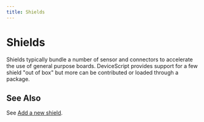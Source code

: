```yaml
---
title: Shields
---
```



# Shields

Shields typically bundle a number of sensor and connectors to accelerate the use of general purpose boards.
DeviceScript provides support for a few shield "out of box" but more can be contributed or loaded through a package.

<DeviceCard
    image={xiaoUrl}
    href="/devices/shields/xiao-expansion-board"
    title="Xiao Expansion Board"
    description="For Xiao ESP32-C3 and similar boards."
/>
<DeviceCard
    image={picoBricksUrl}
    href="/devices/shields/pico-bricks"
    title="Pico Bricks"
    description="For Raspberry Pi Pico and Pico-W"
/>
<DeviceCard
    image={waveUrl}
    href="/devices/shields/waveshare-pico-lcd-114"
    title="WaveShare Pico LCD 114"
    description="For Raspberry Pi Pico and Pico-W"
/>
<DeviceCard
    image={badgerUrl}
    href="/devices/shields/pimoroni-pico-badger"
    title="Pimoroni Pico Badger"
    description="For Raspberry Pi Pico and Pico-W"
/>

## See Also

See [Add a new shield](/devices/add-shield).
